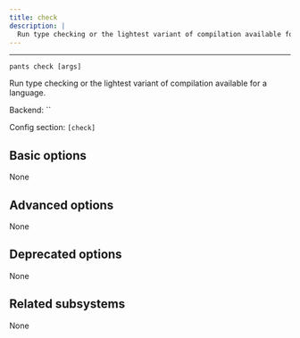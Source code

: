 ```yaml
---
title: check
description: |
  Run type checking or the lightest variant of compilation available for a language.
---
```



---

```
pants check [args]
```

Run type checking or the lightest variant of compilation available for a language.

Backend: <span className="color--primary">``</span>

Config section: <span className="color--primary">`[check]`</span>

<span className={styles.options}>

## Basic options

None

## Advanced options

None

## Deprecated options

None

## Related subsystems

None

</span>
